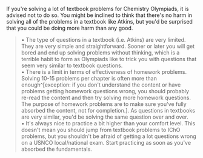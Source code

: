 
If you're solving a lot of textbook problems for Chemistry Olympiads, it is advised not to do so. You might be inclined to think that there's no harm in solving all of the problems in a textbook like Atkins, but you'd be surprised that you could be doing more harm than any good.

> • The type of questions in a textbook (i.e. Atkins) are very limited. They are very simple and straightforward. Sooner or later you will get bored and end up solving problems without thinking, which is a terrible habit to form as Olympiads like to trick you with questions that seem very similar to textbook questions.  
> • There is a limit in terms of effectiveness of homework problems. Solving 10-15 problems per chapter is often more than enough^[exception: if you don't understand the content or have problems getting homework questions wrong, you should probably re-read the content and then try solving more homework questions. The purpose of homework problems are to make sure you've fully absorbed the content, not for completion.]. As questions in textbooks are very similar, you'd be solving the same question over and over.  
> • It's always nice to practice a bit higher than your comfort level. This doesn't mean you should jump from textbook problems to IChO problems, but you shouldn't be afraid of getting a lot questions wrong on a USNCO local/national exam. Start practicing as soon as you've absorbed the fundamentals.  
